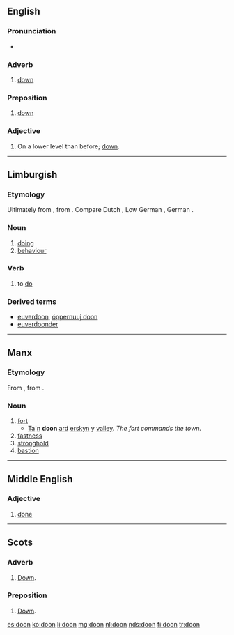 ==English==

===Pronunciation===
* {{IPA|/duːn/}}

===Adverb===
{{en-adv|-}}

# {{context|Geordie}} [[down]]

===Preposition===
{{en-prep}}

# {{context|Geordie}} [[down]]

===Adjective===
{{en-adj|-}}

# {{context|Geordie}} On a lower level than before; [[down]].

----

==Limburgish==

===Etymology===
Ultimately from {{etyl|gem-pro|li}} {{recons|dōną|lang=gem-pro}}, from {{etyl|ine-pro|li}} {{recons|dʰeh₁-|lang=ine-pro}}. Compare Dutch {{term|doen|lang=nl}}, Low German {{term|doon|lang=nds}}, German {{term|tun|lang=de}}.

===Noun===
{{head|li|noun|g=n}}

# [[doing]]
# [[behaviour]]

===Verb===
{{head|li|verb}}

# to [[do]]

{{li-conj8|
| 2     = Montfortian
| 1stsv = ich doon
| 1svsv = ich di-j
| 1stvs = doon ich
| 1svvs = di-j ich
| 1sssv = ich daon
| 1ssvs = daon ich
| 2stsv = doe deis
| 2svsv = doe di-js
| 2stvs = deis se
| 2svvs = di-js se
| 2sssv = doe daons
| 2ssvs = daons se
| 3stsv = dae deitj
| 3svsv = dae di-j
| 3stvs = deitj'r
| 3svvs = di-j d'r
| 3sssv = dae daontj
| 3ssvs = daontj'r
| 1ptsv = weer doon
| 1pvsv = weer di-jje
| 1ptvs = doontj v'r
| 1pvvs = di-jtj v'r
| 1pssv = weer daone
| 1psvs = daontj v'r
| 2ptsv = geer doontj
| 2pvsv = geer di-j
| 2ptvs = doontj g'r
| 2pvvs = di-j(tj) g'r
| 2pssv = geer daontj
| 2psvs = daontj g'r
| 3ptsv = die doon
| 3pvsv = die di-jje
| 3ptvs = doon die
| 3pvvs = di-jje die
| 3pssv = die daone
| 3psvs = daone die
| infin = (tö) doon
| gerun = 't doon ''n''
| presp = donendje
| pastp = höbbe gedaon
| adjec = gedaon(e/e-n/er/es)
| adver = gedäöndjelik
| noun1 = 't [[gedoons]] ''n''
| imsim = dooch
| imspo = dootj
| imdua = doon
| implu = doontj
| enkel = daonem
}}

===Derived terms===
* [[euverdoon]], [[óppernuuj doon]]
* [[euverdoonder]]

----

==Manx==

===Etymology===
From {{etyl|sga|gv}} {{term|dún|lang=sga}}, from {{etyl|cel-pro|gv}} {{recons|dūnom||stronghold|lang=cel-pro}}.

===Noun===
{{head|gv|noun|g=m}}

# [[fort]]
#* [[ta|Ta]]'[[yn|n]] '''doon''' [[ard]] [[erskyn]] y [[balley|valley]]. ''The fort commands the town.''
# [[fastness]]
# [[stronghold]]
# [[bastion]]

----
==Middle English==

===Adjective===
{{head|enm|adjective}}

# [[done]]

----

==Scots==

===Adverb===
{{sco-adv}}

# [[down|Down]].

===Preposition===
{{sco-prep}}

# [[down|Down]].

[[es:doon]]
[[ko:doon]]
[[li:doon]]
[[mg:doon]]
[[nl:doon]]
[[nds:doon]]
[[fi:doon]]
[[tr:doon]]
